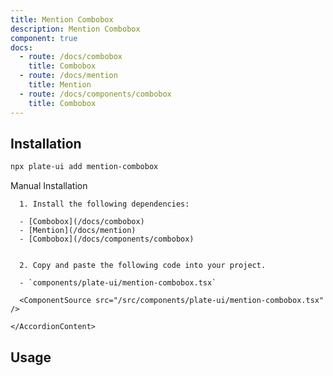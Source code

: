 ```yaml
---
title: Mention Combobox
description: Mention Combobox
component: true
docs:
  - route: /docs/combobox
    title: Combobox
  - route: /docs/mention
    title: Mention
  - route: /docs/components/combobox
    title: Combobox
---
```


<ComponentExample src="/src/components/examples/PlaygroundDemo.tsx">
  <PlaygroundDemo id="mention" />
</ComponentExample>

## Installation

```bash
npx plate-ui add mention-combobox
```

<Accordion type="single" collapsible>
  <AccordionItem value="manual-installation">
    <AccordionTrigger>Manual Installation</AccordionTrigger>
    <AccordionContent>

      1. Install the following dependencies:

      - [Combobox](/docs/combobox)
      - [Mention](/docs/mention)
      - [Combobox](/docs/components/combobox)


      2. Copy and paste the following code into your project.

      - `components/plate-ui/mention-combobox.tsx`

      <ComponentSource src="/src/components/plate-ui/mention-combobox.tsx" />

    </AccordionContent>

  </AccordionItem>
</Accordion>

## Usage

<ComponentSource src="/src/components/examples/PlaygroundDemo.tsx" />

